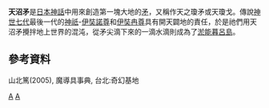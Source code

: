 {{citation style|time=2017-08-27T13:51:40+00:00}}
'''天沼矛'''是[[日本神話|日本神話]]中用來創造第一塊大地的[[矛|矛]]，又稱作天之瓊矛或天瓊戈。傳說[[神世七代|神世七代]]最後一代的[[神祇|神祇]]-[[伊奘諾尊|伊奘諾尊]]和[[伊奘冉尊|伊奘冉尊]]具有開天闢地的責任，於是祂們用天沼矛攪拌地上世界的混沌，從矛尖滴下來的一滴水滴則成為了[[淤能暮呂島|淤能暮呂島]]。

==參考資料==
山北篤(2005), 魔導具事典, 台北:奇幻基地

[[Category:日本神話|A]]
[[Category:傳說兵器|A]]